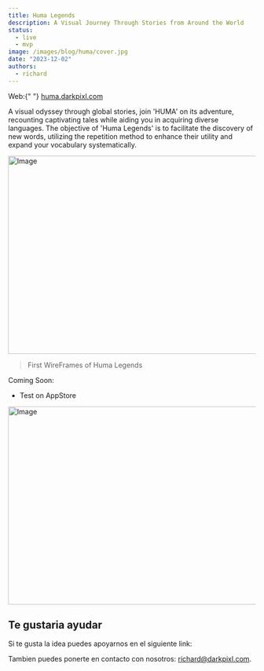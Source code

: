 ```yaml
---
title: Huma Legends
description: A Visual Journey Through Stories from Around the World
status: 
  - live
  - mvp
image: /images/blog/huma/cover.jpg
date: "2023-12-02"
authors:
  - richard
---
```


<Callout type="white">
  Web:{" "}
  <a href="https://huma.darkpixl.com" target="_blank">
    huma.darkpixl.com
  </a>
</Callout>

A visual odyssey through global stories, join 'HUMA' on its adventure, recounting captivating tales while
aiding you in acquiring diverse languages. The objective of 'Huma Legends' is to facilitate the discovery
of new words, utilizing the repetition method to enhance their utility and expand your vocabulary systematically.

<img
  src="/images/blog/huma/huma-01.jpg"
  width="718"
  height="404"
  alt="Image"
/>
> First WireFrames of Huma Legends

Coming Soon:

- Test on AppStore

<img
  src="/images/blog/huma/huma-02.jpg"
  width="718"
  height="404"
  alt="Image"
/>

## Te gustaria ayudar

Si te gusta la idea puedes apoyarnos en el siguiente link:

Tambien puedes ponerte en contacto con nosotros: richard@darkpixl.com.
